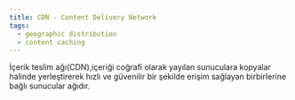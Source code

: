 ```yaml
---
title: CDN - Content Delivery Network
tags:
  - geographic distribution
  - content caching
---
```


İçerik teslim ağı(CDN),içeriği coğrafi olarak yayılan sunuculara kopyalar halinde yerleştirerek hızlı ve güvenilir bir şekilde erişim sağlayan birbirlerine bağlı sunucular ağıdır.